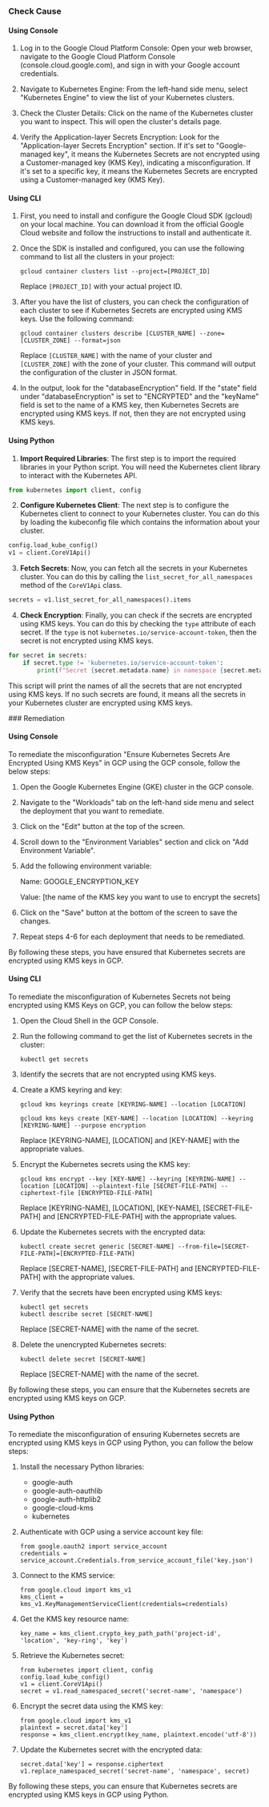 

<Tabs><Tab title='Cause'>
### Check Cause

#### Using Console

1. Log in to the Google Cloud Platform Console: Open your web browser, navigate to the Google Cloud Platform Console (console.cloud.google.com), and sign in with your Google account credentials.

2. Navigate to Kubernetes Engine: From the left-hand side menu, select "Kubernetes Engine" to view the list of your Kubernetes clusters.

3. Check the Cluster Details: Click on the name of the Kubernetes cluster you want to inspect. This will open the cluster's details page. 

4. Verify the Application-layer Secrets Encryption: Look for the "Application-layer Secrets Encryption" section. If it's set to "Google-managed key", it means the Kubernetes Secrets are not encrypted using a Customer-managed key (KMS Key), indicating a misconfiguration. If it's set to a specific key, it means the Kubernetes Secrets are encrypted using a Customer-managed key (KMS Key).

#### Using CLI

1. First, you need to install and configure the Google Cloud SDK (gcloud) on your local machine. You can download it from the official Google Cloud website and follow the instructions to install and authenticate it.

2. Once the SDK is installed and configured, you can use the following command to list all the clusters in your project:

   ```
   gcloud container clusters list --project=[PROJECT_ID]
   ```

   Replace `[PROJECT_ID]` with your actual project ID.

3. After you have the list of clusters, you can check the configuration of each cluster to see if Kubernetes Secrets are encrypted using KMS keys. Use the following command:

   ```
   gcloud container clusters describe [CLUSTER_NAME] --zone=[CLUSTER_ZONE] --format=json
   ```

   Replace `[CLUSTER_NAME]` with the name of your cluster and `[CLUSTER_ZONE]` with the zone of your cluster. This command will output the configuration of the cluster in JSON format.

4. In the output, look for the "databaseEncryption" field. If the "state" field under "databaseEncryption" is set to "ENCRYPTED" and the "keyName" field is set to the name of a KMS key, then Kubernetes Secrets are encrypted using KMS keys. If not, then they are not encrypted using KMS keys.

#### Using Python

1. **Import Required Libraries**: The first step is to import the required libraries in your Python script. You will need the Kubernetes client library to interact with the Kubernetes API.

```python
from kubernetes import client, config
```

2. **Configure Kubernetes Client**: The next step is to configure the Kubernetes client to connect to your Kubernetes cluster. You can do this by loading the kubeconfig file which contains the information about your cluster.

```python
config.load_kube_config()
v1 = client.CoreV1Api()
```

3. **Fetch Secrets**: Now, you can fetch all the secrets in your Kubernetes cluster. You can do this by calling the `list_secret_for_all_namespaces` method of the `CoreV1Api` class.

```python
secrets = v1.list_secret_for_all_namespaces().items
```

4. **Check Encryption**: Finally, you can check if the secrets are encrypted using KMS keys. You can do this by checking the `type` attribute of each secret. If the `type` is not `kubernetes.io/service-account-token`, then the secret is not encrypted using KMS keys.

```python
for secret in secrets:
    if secret.type != 'kubernetes.io/service-account-token':
        print(f"Secret {secret.metadata.name} in namespace {secret.metadata.namespace} is not encrypted using KMS keys.")
```

This script will print the names of all the secrets that are not encrypted using KMS keys. If no such secrets are found, it means all the secrets in your Kubernetes cluster are encrypted using KMS keys.

</Tab>

<Tab title='Remediation'>
### Remediation

#### Using Console

To remediate the misconfiguration "Ensure Kubernetes Secrets Are Encrypted Using KMS Keys" in GCP using the GCP console, follow the below steps:

1. Open the Google Kubernetes Engine (GKE) cluster in the GCP console.

2. Navigate to the "Workloads" tab on the left-hand side menu and select the deployment that you want to remediate.

3. Click on the "Edit" button at the top of the screen.

4. Scroll down to the "Environment Variables" section and click on "Add Environment Variable".

5. Add the following environment variable:

   Name: GOOGLE_ENCRYPTION_KEY

   Value: [the name of the KMS key you want to use to encrypt the secrets]

6. Click on the "Save" button at the bottom of the screen to save the changes.

7. Repeat steps 4-6 for each deployment that needs to be remediated.

By following these steps, you have ensured that Kubernetes secrets are encrypted using KMS keys in GCP.

#### Using CLI

To remediate the misconfiguration of Kubernetes Secrets not being encrypted using KMS Keys on GCP, you can follow the below steps:

1. Open the Cloud Shell in the GCP Console.

2. Run the following command to get the list of Kubernetes secrets in the cluster:

   ```
   kubectl get secrets
   ```

3. Identify the secrets that are not encrypted using KMS keys.

4. Create a KMS keyring and key:

   ```
   gcloud kms keyrings create [KEYRING-NAME] --location [LOCATION]
   
   gcloud kms keys create [KEY-NAME] --location [LOCATION] --keyring [KEYRING-NAME] --purpose encryption
   ```

   Replace [KEYRING-NAME], [LOCATION] and [KEY-NAME] with the appropriate values.

5. Encrypt the Kubernetes secrets using the KMS key:

   ```
   gcloud kms encrypt --key [KEY-NAME] --keyring [KEYRING-NAME] --location [LOCATION] --plaintext-file [SECRET-FILE-PATH] --ciphertext-file [ENCRYPTED-FILE-PATH]
   ```

   Replace [KEYRING-NAME], [LOCATION], [KEY-NAME], [SECRET-FILE-PATH] and [ENCRYPTED-FILE-PATH] with the appropriate values.

6. Update the Kubernetes secrets with the encrypted data:

   ```
   kubectl create secret generic [SECRET-NAME] --from-file=[SECRET-FILE-PATH]=[ENCRYPTED-FILE-PATH]
   ```

   Replace [SECRET-NAME], [SECRET-FILE-PATH] and [ENCRYPTED-FILE-PATH] with the appropriate values.

7. Verify that the secrets have been encrypted using KMS keys:

   ```
   kubectl get secrets
   kubectl describe secret [SECRET-NAME]
   ```

   Replace [SECRET-NAME] with the name of the secret.

8. Delete the unencrypted Kubernetes secrets:

   ```
   kubectl delete secret [SECRET-NAME]
   ```

   Replace [SECRET-NAME] with the name of the secret.

By following these steps, you can ensure that the Kubernetes secrets are encrypted using KMS keys on GCP.

#### Using Python

To remediate the misconfiguration of ensuring Kubernetes secrets are encrypted using KMS keys in GCP using Python, you can follow the below steps:

1. Install the necessary Python libraries: 
   - google-auth
   - google-auth-oauthlib
   - google-auth-httplib2
   - google-cloud-kms
   - kubernetes

2. Authenticate with GCP using a service account key file:
   ```
   from google.oauth2 import service_account
   credentials = service_account.Credentials.from_service_account_file('key.json')
   ```

3. Connect to the KMS service:
   ```
   from google.cloud import kms_v1
   kms_client = kms_v1.KeyManagementServiceClient(credentials=credentials)
   ```

4. Get the KMS key resource name:
   ```
   key_name = kms_client.crypto_key_path_path('project-id', 'location', 'key-ring', 'key')
   ```

5. Retrieve the Kubernetes secret:
   ```
   from kubernetes import client, config
   config.load_kube_config()
   v1 = client.CoreV1Api()
   secret = v1.read_namespaced_secret('secret-name', 'namespace')
   ```

6. Encrypt the secret data using the KMS key:
   ```
   from google.cloud import kms_v1
   plaintext = secret.data['key']
   response = kms_client.encrypt(key_name, plaintext.encode('utf-8'))
   ```

7. Update the Kubernetes secret with the encrypted data:
   ```
   secret.data['key'] = response.ciphertext
   v1.replace_namespaced_secret('secret-name', 'namespace', secret)
   ```

By following these steps, you can ensure that Kubernetes secrets are encrypted using KMS keys in GCP using Python.


</Tab>
</Tabs>